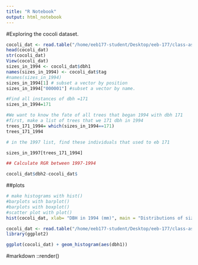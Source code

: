 ```yaml
---
title: "R Notebook"
output: html_notebook
---
```


#Exploring the cocoli dataset.

```r
cocoli_dat <- read.table("/home/eeb177-student/Desktop/eeb-177/class-assignments/classwork-21-Feb/cocoli.txt", header = TRUE)
head(cocoli_dat)
str(cocoli_dat)
View(cocoli_dat)
sizes_in_1994 <- cocoli_dat$dbh1
names(sizes_in_1994) <- cocoli_dat$tag
#names(sizes_in_1994)
sizes_in_1994[1] # subset a vector by position
sizes_in_1994["000001"] #subset a vector by name.

#Find all instances of dbh =171
sizes_in_1994=171

#We want to know the fate of all trees that began 1994 with dbh 171
#first, make a list of trees that we 171 dbh in 1994
trees_171_1994= which(sizes_in_1994==171)
trees_171_1994

# in the 1997 list, find these individuals that used to eb 171

sizes_in_1997[trees_171_1994]

## Calculate RGR between 1997-1994

cocoli_dat$dbh2-cocoli_dat$

```

##plots

```r
# make histograms with hist()
#barplots with barplot()
#barplots with boxplot()
#scatter plot with plot()
hist(cocoli_dat, xlab= "DBH in 1994 (mm)", main = "Distributions of sizes in 1994", col= "red")
```

```r
cocoli_dat <- read.table("/home/eeb177-student/Desktop/eeb-177/class-assignments/classwork-21-Feb/cocoli.txt", header = TRUE)
library(ggplot2)

ggplot(cocoli_dat) + geom_histogram(aes(dbh1))
```

#markdown ::render()